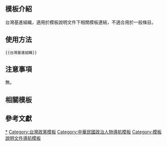 <includeonly><!-- 在這裡加入模板的保護標識 --></includeonly><noinclude>{{Documentation subpage}}</noinclude>
<!-- 在本行下編輯模板說明 -->

== 模板介紹 ==

台灣基進組織，適用於模板說明文件下相關模板連結，不適合用於一般條目。

==使用方法==

<pre>{{台灣基進組織}}</pre>

== 注意事項 ==

無。

== 相關模板 ==

== 參考文獻 ==

<includeonly>
<!-- 本行下加入模板的分類 -->
[[Category:台灣基進模板|*]]
[[Category:台灣政黨模板]]
[[Category:中華民國政治人物導航模板]]
[[Category:模板說明文件導航模板]]
<!-- 本行下加入模板的跨語言鏈接 -->
</includeonly>